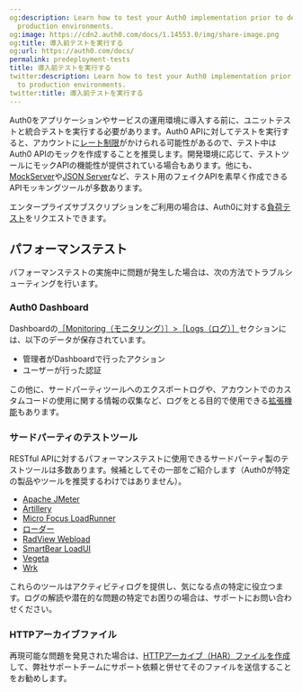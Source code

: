 ```yaml
---
og:description: Learn how to test your Auth0 implementation prior to deployment to
  production environments.
og:image: https://cdn2.auth0.com/docs/1.14553.0/img/share-image.png
og:title: 導入前テストを実行する
og:url: https://auth0.com/docs/
permalink: predeployment-tests
title: 導入前テストを実行する
twitter:description: Learn how to test your Auth0 implementation prior to deployment
  to production environments.
twitter:title: 導入前テストを実行する
---
```


Auth0をアプリケーションやサービスの運用環境に導入する前に、ユニットテストと統合テストを実行する必要があります。Auth0 APIに対してテストを実行すると、アカウントに[レート制限](/support/policies/rate-limit-policy)がかけられる可能性があるので、テスト中はAuth0 APIのモックを作成することを推奨します。開発環境に応じて、テストツールにモックAPIの機能性が提供されている場合もあります。他にも、[MockServer](http://www.mock-server.com/)や[JSON Server](https://github.com/typicode/json-server)など、テスト用のフェイクAPIを素早く作成できるAPIモッキングツールが多数あります。

エンタープライズサブスクリプションをご利用の場合は、Auth0に対する[負荷テスト](/support/policies/load-testing-policy)をリクエストできます。

## パフォーマンステスト

パフォーマンステストの実施中に問題が発生した場合は、次の方法でトラブルシューティングを行います。

### Auth0 Dashboard

Dashboardの[［Monitoring（モニタリング）］>［Logs（ログ）］](%24%7Bmanage_url%7D/#/logs)セクションには、以下のデータが保存されています。

* 管理者がDashboardで行ったアクション
* ユーザーが行った認証

この他に、サードパーティツールへのエクスポートログや、アカウントでのカスタムコードの使用に関する情報の収集など、ログをとる目的で使用できる[拡張機能](/extensions)もあります。

### サードパーティのテストツール

RESTful APIに対するパフォーマンステストに使用できるサードパーティ製のテストツールは多数あります。候補としてその一部をご紹介します（Auth0が特定の製品やツールを推奨するわけではありません）。

* [Apache JMeter](http://jmeter.apache.org/)
* [Artillery](https://artillery.io/)
* [Micro Focus LoadRunner](https://www.radview.com/)
* [ローダー](https://loader.io/)
* [RadView Webload](https://www.radview.com/)
* [SmartBear LoadUI](https://smartbear.com/)
* [Vegeta](https://github.com/tsenart/vegeta)
* [Wrk](https://github.com/wg/wrk)

これらのツールはアクティビティログを提供し、気になる点の特定に役立つます。ログの解読や潜在的な問題の特定でお困りの場合は、サポートにお問い合わせください。

### HTTPアーカイブファイル

再現可能な問題を発見された場合は、[HTTPアーカイブ（HAR）ファイルを作成](/troubleshoot/tools/generate-and-analyze-har-files)して、弊社サポートチームにサポート依頼と併せてそのファイルを送信することをお勧めします。